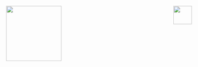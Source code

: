 <style>
.column-left{
  float: left;
  width: 50%;
  text-align: left;
}
.column-right{
  float: right;
  width: 50%;
  text-align: right;
}

</style>

<div class="column-left">
<p>  ![](imagens/logo-unicamp1.png){width=150px} </p>
</div>

<div class="column-right">  
<p> ![](imagens/logoimecc1.png){width=50px} </p>
</div>

